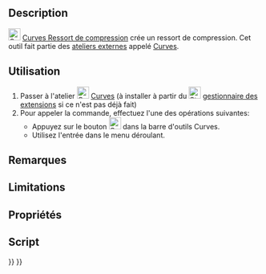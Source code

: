 <languages/>

<div class="mw-translate-fuzzy">
{{Docnav/fr
|[[Curves_ToConsole/fr|Vers console]]
|[[Curves_ReflectLines/fr|Ligne réfléchie]]
|[[Curves_Workbench/fr|Atelier Curves]]
|IconL=Curves_ToConsole.svg
|IconR=Curves_ReflectLines.svg
|IconC=Curves_workbench_icon.svg
}}
</div>

{{GuiCommand/fr
|Name=Curves CompressionSpring
|Name/fr=Curves Ressort de compression
|MenuLocation=Curves → Compression Spring
|Workbenches=[[Curves_Workbench/fr|Curves]]
}}

==Description==

[[Image:Curves_CompressionSpring.svg|24px]] [[Curves_CompressionSpring/fr|Curves Ressort de compression]] crée un ressort de compression. Cet outil fait partie des [[External_workbenches/fr|ateliers externes]] appelé [[Curves_Workbench/fr|Curves]].

<span id="Usage"></span>
==Utilisation==

# Passer à l'atelier [[Image:Curves_workbench_icon.svg|24px]] [[Curves_Workbench/fr|Curves]] (à installer à partir du [[Image:Std_AddonMgr.svg|24px]] [[Std_AddonMgr/fr|gestionnaire des extensions]] si ce n'est pas déjà fait)
# Pour appeler la commande, effectuez l'une des opérations suivantes:
#* Appuyez sur le bouton [[Image:Curves_CompressionSpring.svg|24px]] dans la barre d'outils Curves.
#* Utilisez l'entrée {{MenuCommand|Surfaces → Compression Spring}} dans le menu déroulant.


<span id="Notes"></span>
==Remarques==


<span id="Limitations"></span>
== Limitations ==


<span id="Properties"></span>
==Propriétés==


<span id="Scripting"></span>
==Script==


<div class="mw-translate-fuzzy">
{{Docnav/fr
|[[Curves_ToConsole/fr|Vers console]]
|[[Curves_ReflectLines/fr|Ligne réfléchie]]
|[[Curves_Workbench/fr|Atelier Curves]]
|IconL=Curves_ToConsole.svg
|IconR=Curves_ReflectLines.svg
|IconC=Curves_workbench_icon.svg
}}
</div>

{{Curves Tools navi{{#translation:}}}}
{{Userdocnavi{{#translation:}}}}